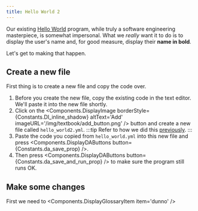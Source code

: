 ```yaml
---
title: Hello World 2
---
```


Our existing [Hello World](./00-10) program, while truly a software engineering masterpiece,
is somewhat impersonal.  What we *really* want it to do is to display the user's name and,
for good measure, display their **name in bold**.

Let's get to making that happen.

## Create a new file
First thing is to create a new file and copy the code over.

1. Before you create the new file, copy the existing code in the text editor.
We'll paste it into the new file shortly.
1. Click on the <Components.DisplayImage 
    borderStyle={Constants.DI_inline_shadow}
    altText='Add' 
    imageURL='/img/textbook/add_button.png' />
button and create a new file called `hello_world2.yml`.
:::tip
Refer to how we did this [previously](./00-10/#your-first-program).
:::
1. Paste the code you copied from `hello_world.yml` into this new file and 
press <Components.DisplayDAButtons button={Constants.da_save_prop} />.
1. Then press <Components.DisplayDAButtons button={Constants.da_save_and_run_prop} />
to make sure the program still runs OK.

## Make some changes
First we need to  <Components.DisplayGlossaryItem item='dunno' />